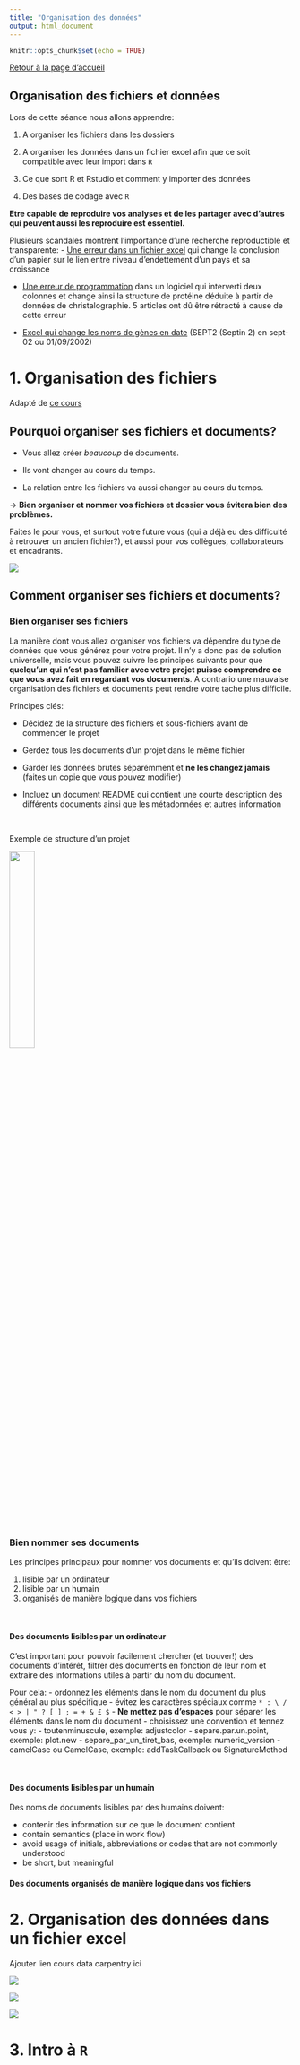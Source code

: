 ```yaml
---
title: "Organisation des données"
output: html_document
---
```


```r
knitr::opts_chunk$set(echo = TRUE)
```

[Retour à la page d'accueil](https://scortijo.github.io/2021_L3_R/)

## Organisation des fichiers et données


Lors de cette séance nous allons apprendre:

1. A organiser les fichiers dans les dossiers

2. A organiser les données dans un fichier excel afin que ce soit compatible avec leur import dans ``R``

3. Ce que sont R et Rstudio et comment y importer des données

4. Des bases de codage avec ``R`` 


**Etre capable de reproduire vos analyses et de les partager avec d'autres qui peuvent aussi les reproduire est essentiel.** 

Plusieurs scandales montrent l'importance d'une recherche reproductible et transparente:
- [Une erreur dans un fichier excel](https://en.wikipedia.org/wiki/Growth_in_a_Time_of_Debt) qui change la conclusion d'un papier sur le lien entre niveau d'endettement d'un pays et sa croissance 

- [Une erreur de programmation](https://people.ligo-wa.caltech.edu/~michael.landry/calibration/S5/getsignright.pdf) dans un logiciel qui interverti deux colonnes et change ainsi la structure de protéine déduite à partir de données de christalographie. 5 articles ont dû être rétracté à cause de cette erreur

- [Excel qui change les noms de gènes en date](https://genomebiology.biomedcentral.com/articles/10.1186/s13059-016-1044-7) (SEPT2 (Septin 2) en sept-02 ou 01/09/2002)


# 1. Organisation des fichiers

Adapté de [ce cours](https://rpubs.com/minebocek/user2017-ors)


## Pourquoi organiser ses fichiers et documents?

- Vous allez créer *beaucoup* de documents. 

- Ils vont changer au cours du temps.

- La relation entre les fichiers va aussi changer au cours du temps.

-> **Bien organiser et nommer vos fichiers et dossier vous évitera bien des problèmes.** 

Faites le pour vous, et surtout votre future vous (qui a déjà eu des difficulté à retrouver un ancien fichier?), et aussi pour vos collègues, collaborateurs et encadrants.

![](https://imgs.xkcd.com/comics/documents.png )



## Comment organiser ses fichiers et documents?

### Bien organiser ses fichiers

La manière dont vous allez organiser vos fichiers va dépendre du type de données que vous générez pour votre projet. Il n'y a donc pas de solution universelle, mais vous pouvez suivre les principes suivants pour que **quelqu'un qui n'est pas familier avec votre projet puisse comprendre ce que vous avez fait en regardant vos documents**. A contrario une mauvaise organisation des fichiers et documents peut rendre votre tache plus difficile.

Principes clés:

- Décidez de la structure des fichiers et sous-fichiers avant de commencer le projet

- Gerdez tous les documents d'un projet dans le même fichier

- Garder les données brutes séparémment et **ne les changez jamais** (faites un copie que vous pouvez modifier)

- Incluez un document README qui contient une courte description des différents documents ainsi que les métadonnées et autres information 


<br>

Exemple de structure d'un projet

![](https://raw.githubusercontent.com/martinctc/blog/master/images/RPROJECT_2000dpi.png){width=30%}

<br>

### Bien nommer ses documents

Les principes principaux pour nommer vos documents et qu'ils doivent être:

1. lisible par un ordinateur
2. lisible par un humain
3. organisés de manière logique dans vos fichiers

<br>


#### Des documents lisibles par un ordinateur

C'est important pour pouvoir facilement chercher (et trouver!) des documents d'intérêt, filtrer des documents en fonction de leur nom et extraire des informations utiles à partir du nom du document.

Pour cela:
- ordonnez les éléments dans le nom du document du plus général au plus spécifique
- évitez les caractères spéciaux comme `* : \ / < > | " ? [ ] ; = + & £ $`
- **Ne mettez pas d'espaces** pour séparer les éléments dans le nom du document
- choisissez une convention et tennez vous y: 
  - toutenminuscule, exemple: adjustcolor
  - separe.par.un.point, exemple: plot.new
  - separe_par_un_tiret_bas, exemple: numeric_version
  - camelCase ou CamelCase, exemple: addTaskCallback ou SignatureMethod

<br>


#### Des documents lisibles par un humain


Des noms de documents lisibles par des humains doivent: 

- contenir des information sur ce que le document contient 
- contain semantics (place in work flow)
- avoid usage of initials, abbreviations or codes that are not commonly understood
- be short, but meaningful



#### Des documents organisés de manière logique dans vos fichiers



# 2. Organisation des données dans un fichier excel

Ajouter lien cours data carpentry ici

![](https://raw.githubusercontent.com/allisonhorst/stats-illustrations/master/rstats-artwork/tidydata_2.jpg)



![](https://raw.githubusercontent.com/allisonhorst/stats-illustrations/master/rstats-artwork/tidydata_3.jpg)



![](https://raw.githubusercontent.com/allisonhorst/stats-illustrations/master/rstats-artwork/tidydata_1.jpg)





# 3. Intro à ``R``






